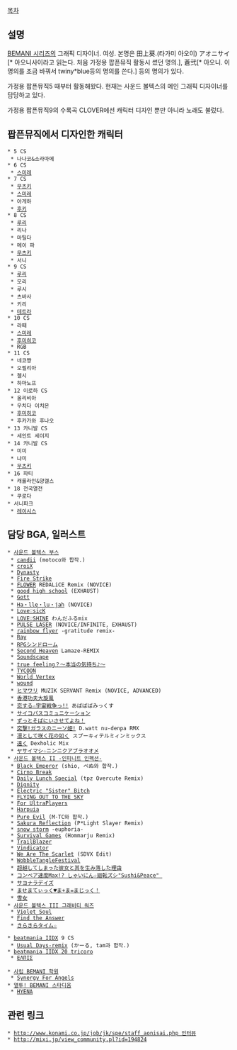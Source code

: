 [[목차]]

== 설명 ==
[[BEMANI 시리즈]]의 그래픽 디자이너. 여성. 본명은 田上葵.(타가미 아오이) アオニサイ[* 아오니사이라고 읽는다. 처음 가정용 팝픈뮤직 활동시 썼던 명의.], 蒼弐[* 아오니. 이 명의를 조금 바꿔서 twiny*blue등의 명의를 쓴다.] 등의 명의가 있다.

가정용 팝픈뮤직5 때부터 활동해왔다. 현재는 사운드 볼텍스의 메인 그래픽 디자이너를 담당하고 있다.

가정용 팝픈뮤직9의 수록곡 CLOVER에선 캐릭터 디자인 뿐만 아니라 노래도 불렀다.

== 팝픈뮤직에서 디자인한 캐릭터 ==
 * 5 CS
  * 나나코&소라마메
 * 6 CS
  * [[스미레(팝픈뮤직)|스미레]]
 * 7 CS
  * [[무츠키(팝픈뮤직)|무츠키]]
  * [[스미레(팝픈뮤직)|스미레]]
  * 아게하
  * [[후키]]
 * 8 CS
  * [[루리(팝픈뮤직)|루리]]
  * 리나
  * 마틸다
  * 메이 파
  * [[무츠키(팝픈뮤직)|무츠키]]
  * 서니
 * 9 CS
  * [[루리(팝픈뮤직)|루리]]
  * 모리
  * 루시
  * 츠바사
  * 키리
  * [[테트라]]
 * 10 CS
  * 라떼
  * [[스미레(팝픈뮤직)|스미레]]
  * [[후미히코(팝픈뮤직)|후미히코]]
  * RGB
 * 11 CS
  * 네코쨩
  * 오필리아
  * 첼시
  * 하마노프
 * 12 이로하 CS
  * 올리비아
  * 우치다 이치몬
  * [[후미히코(팝픈뮤직)|후미히코]]
  * 후카가와 후나오
 * 13 카니발 CS
  * 세인트 세이지
 * 14 카니발 CS
  * 미미
  * 냐미
  * [[무츠키(팝픈뮤직)|무츠키]]
 * 16 파티
  * 캐롤라인&양갤스
 * 18 전국열전
  * 쿠로다
 * 서니파크
  * [[레이시스]]

== 담당 BGA, 일러스트 ==
 * [[사운드 볼텍스 부스]]
  * [[candii]] (motoco와 합작.)
  * [[croiX]]
  * [[Dynasty]]
  * [[Fire Strike]]
  * [[FLOWER]] REDALiCE Remix (NOVICE)
  * [[good high school]] (EXHAUST)
  * [[Gott]]
  * [[Ha・lle・lu・jah]] (NOVICE)
  * [[Love♡sicK]]
  * [[LOVE♡SHINE]] わんだふるmix
  * [[PULSE LASER]] (NOVICE/INFINITE, EXHAUST)
  * [[rainbow flyer]] -gratitude remix-
  * [[Ray]]
  * [[RPGシンドローム]]
  * [[Second Heaven]] Lamaze-REMIX
  * [[Soundscape]]
  * [[true feeling？～本当の気持ち♪～]]
  * [[TYCOON]]
  * [[World Vertex]]
  * [[wound]]
  * [[ヒマワリ]] MUZIK SERVANT Remix (NOVICE, ADVANCED)
  * [[香港功夫大旋風]]
  * [[恋する☆宇宙戦争っ!!]] あばばばみっくす 
  * [[サイコパスコミュニケーション]]
  * [[ずっとそばにいさせてよね！]]
  * [[突撃!ガラスのニーソ姫!]] D.watt nu-denpa RMX 
  * [[凛として咲く花の如く]] スプーキィテルミィンミックス
  * [[遠く]] Dexholic Mix
  * [[ヤサイマシ☆ニンニクアブラオオメ]]
 * [[사운드 볼텍스 II -인피니트 인펙션-]]
  * [[Black Emperor]] (shio, ぺぬ와 합작.)
  * [[Cirno Break]]
  * [[Daily Lunch Special]] (tpz Overcute Remix)
  * [[Dignity]]
  * [[Electric "Sister" Bitch]]
  * [[FLYING OUT TO THE SKY]]
  * [[For UltraPlayers]]
  * [[Harpuia]]
  * [[Pure Evil]] (M-TC와 합작.)
  * [[Sakura Reflection]] (P*Light Slayer Remix)
  * [[snow storm]] -euphoria-
  * [[Survival Games]] (Hommarju Remix)
  * [[TrailBlazer]]
  * [[Vindicator]]
  * [[We Are The Scarlet]] (SDVX Edit)
  * [[WobbleTangleFestival]]
  * [[超越してしまった彼女と其を生み落した理由]]
  * [[コンベア速度Max!%3F しゃいにん☆廻転ズシ"Sushi&Peace"|コンベア速度Max!? しゃいにん☆廻転ズシ"Sushi&Peace" ]]
  * [[サヨナラデイズ]]
  * [[ませまてぃっく♥ま+ま=まじっく！]]
  * [[雪女]]
 * [[사운드 볼텍스 III 그래비티 워즈]]
  * [[Violet Soul]]
  * [[Find the Answer]]
  * [[きらきらタイム☆]]

 * [[beatmania IIDX]] 9 CS
  * [[Usual Days|Usual Days-remix]] (かーる, tam과 합작.)
 * [[beatmania IIDX 20 tricoro]] 
  * [[ΕΛΠΙΣ]]

 * [[사립 BEMANI 학원]]
  * [[Synergy For Angels]]
 * [[열투! BEMANI 스타디움]]
  * [[HYENA]]

== 관련 링크 ==
 * [[http://www.konami.co.jp/job/jk/spe/staff_aonisai.php 인터뷰]]
 * [[http://mixi.jp/view_community.pl?id=194824]]

